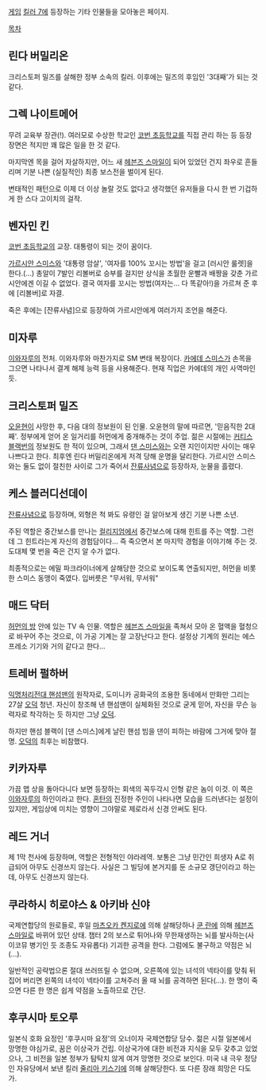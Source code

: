 [[게임]] [[킬러 7]]에 등장하는 기타 인물들을 모아놓은 페이지.

[[목차]]

== 린다 버밀리온 ==
크리스토퍼 밀즈를 살해한 정부 소속의 킬러. 이후에는 밀즈의 후임인 '3대째'가 되는 것 같다.

== 그렉 나이트메어 ==
무려 교육부 장관(!). 여러모로 수상한 학교인 [[코번 초등학교]]를 직접 관리 하는 등 등장 장면은 적지만 꽤 많은 일을 한 것 같다.

마지막엔 목을 걸어 자살하지만, 어느 새 [[헤븐즈 스마일]]이 되어 있었던 건지 좌우로 흔들리며 기분 나쁜 (실질적인) 최종 보스전을 벌이게 된다. 

변태적인 패턴으로 이제 더 이상 놀랄 것도 없다고 생각했던 유저들을 다시 한 번 기겁하게 한 스다 고이치의 걸작.

== 벤자민 킨 ==
[[코번 초등학교]]의 교장. 대통령이 되는 것이 꿈이다. 

[[가르시안 스미스]]와 '대통령 암살', '여자를 100% 꼬시는 방법'을 걸고 [러시안 룰렛]을 한다.(...) 총알이 7발인 리볼버로 승부를 걸지만 상식을 초월한 운빨과 배짱을 갖춘 가르시안에겐 이길 수 없었다. 결국 여자를 꼬시는 방법(여자는... 다 똑같아!)을 가르쳐 준 후에 [리볼버]로 자결.

죽은 후에는 [잔류사념]으로 등장하여 가르시안에게 여러가지 조언을 해준다.

== 미자루 ==
[[이와자루]]의 전처. 이와자루와 마찬가지로 SM 변태 복장이다. [[카에데 스미스]]가 손목을 그으면 나타나서 결계 해제 능력 등을 사용해준다. 현재 직업은 카에데의 개인 사역마인듯.

== 크리스토퍼 밀즈 ==
[[오윤현]]이 사망한 후, 다음 대의 정보원이 된 인물. 오윤현의 말에 따르면, '믿음직한 2대 째'. 정부에게 얻어 온 일거리를 허먼에게 중개해주는 것이 주업. 젊은 시절에는 [[커티스 블랙번]]의 정보원도 한 적이 있으며, 그래서 [[댄 스미스]]와는 오랜 지인이지만 사이는 매우 나쁘다고 한다. 최후엔 린다 버밀리온에게 저격 당해 운명을 달리한다. 가르시안 스미스와는 둘도 없이 절친한 사이로 그가 죽어서 [[잔류사념]]으로 등장하자, 눈물을 흘렸다.

== 케스 블러디선데이 ==
[[잔류사념]]으로 등장하며, 외형은 척 봐도 유령인 걸 알아보게 생긴 기분 나쁜 소년.

주된 역할은 중간보스를 만나는 [[컬리지엄]]에서 중간보스에 대해 힌트를 주는 역할. 그런데 그 힌트라는게 자신의 경험담이다... 즉 죽으면서 본 마지막 경험을 이야기해 주는 것. 도대체 몇 번을 죽은 건지 알 수가 없다.

최종적으로는 에밀 파크라이너에게 살해당한 것으로 보이도록 연출되지만, 허먼을 비롯한 스미스 동맹이 죽였다. 입버릇은 "무서워, 무서워"

== 매드 닥터 ==
[[허먼의 방]] 안에 있는 TV 속 인물. 역할은 [[헤븐즈 스마일]]을 족쳐서 모아 온 혈액을 혈청으로 바꾸어 주는 것으로, 이 가공 기계는 잘 고장난다고 한다. 설정상 기계의 원리는 에스프레소 기기와 거의 같다고 한다...

== 트레버 펄하버 ==
[[익명처리전대 핸섬맨]]의 원작자로, 도미니카 공화국의 조용한 동네에서 만화만 그리는 27살 [[오덕]] 청년. 자신이 창조해 낸 핸섬맨이 실체화된 것으로 굳게 믿어, 자신을 무슨 능력자로 착각하는 듯 하지만 그냥 [[오덕]]. 

하지만 핸섬 블랙이 [댄 스미스]에게 날린 핸섬 빔을 댄이 피하는 바람에 그거에 맞아 절명. [[오덕]]의 최후는 비참했다.

== 키카자루 ==
가끔 맵 상을 돌아다니다 보면 등장하는 회색의 꼭두각시 인형 같은 놈이 이것. 이 쪽은 [[이와자루]]의 하인이라고 한다. [[혼탄]]의 진정한 주인이 나타나면 모습을 드러낸다는 설정이 있지만, 게임상에 미치는 영향이 그야말로 제로라서 신경 안써도 된다.

== 레드 거너 ==
제 1막 천사에 등장하며, 역할은 전형적인 야라레역. 보통은 그냥 민간인 희생자 A로 취급되어 아무도 신경쓰지 않는다. 사실은 그 빌딩에 본거지를 둔 소규모 갱단이라고 하는데, 아무도 신경쓰지 않는다.

== 쿠라하시 히로야스 & 아키바 신야 ==
국제연합당의 원로들로, 후일 [[마츠오카 켄지로]]에 의해 살해당하나 [[쿤 란]]에 의해 [[헤븐즈 스마일]]로 바뀌어 있던 상태. 챕터 2의 보스로 튀어나와 무한재생하는 뇌를 발사하는(사이코뮤 병기인 듯 조종도 자유롭다) 기괴한 공격을 한다. 그럼에도 불구하고 약점은 뇌(...). 

일반적인 공략법으론 절대 쓰러뜨릴 수 없으며, 오른쪽에 있는 녀석의 넥타이를 맞춰 뒤집어 버리면 왼쪽의 녀석이 넥타이를 고쳐주러 올 때 뇌를 공격하면 된다(...). 한 명이 죽으면 다른 한 명은 쉽게 약점을 노출하므로 간단.

== 후쿠시마 토오루 ==
일본식 호화 요정인 '후쿠시마 요정'의 오너이자 국제연합당 당수. 젊은 시절 일본에서 망명한 야심가로, 꿈은 이상국가 건립. 이상국가에 대한 비전과 지식을 모두 갖추고 있었으나, 그 비전을 일본 정부가 탐탁치 않게 여겨 망명한 것으로 보인다. 미국 내 극우 정당인 자유당에서 보낸 킬러 [[줄리아 키스기]]에 의해 살해당한다. 또 다른 장래 희망은 다도가.

